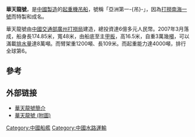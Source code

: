 {{軍艦模板
|名稱= 華天龍號  
|名稱2= 
|圖片= 
|照片說明= 
|圖片2= 
|照片說明2= 
|艦種= 吊船
|艦級= 
|製造= 中國
|下訂=  
|動工= 
|下水= 
|服役= 2007年3月
|退役=
|結局=
|除籍= 
|狀態=
|排水= 83702.9噸
|標準= 
|基準= 
|滿載= 
|長度= 174.85米
|闊度= 48米
|高度= 74米 
|吃水= 
|飛行= 
|極速= 
|鍋爐=
|引擎= 
|出力= 
|續航= 
|乘員= 最多可乘坐300人
|裝甲= 
|艦載機= 
|裝備= 
|其它=
<ref>[http://appledaily.atnext.com/template/apple/art_main.cfm?iss_id=20080325&sec_id=4104&subsec_id=12731&art_id=10902777 船身倒插海床 18人生存無望「亞洲第一-{吊}-」撈沉船] {{webarchive|url=https://web.archive.org/web/20080328053752/http://www1.appledaily.atnext.com/template/apple/art_main.cfm?iss_id=20080325&sec_id=4104&subsec_id=12731&art_id=10902777 |date=2008-03-28 }}《[[蘋果日報_(香港)|蘋果日報 (香港)]]》2008年3月25日</ref>
}}
'''華天龍號'''，是[[中國製造|中國製造]]的[[起重機|起重機]][[吊船|吊船]]，號稱「亞洲第一-{吊}-」，因為[[打撈|打撈]][[南海一號|南海一號]]而特製和成名。

華天龍號由[[中國|中國]][[中华人民共和国交通部|交通部]][[廣州打撈局|廣州打撈局]]建造，總投資達6億多元人民幣。2007年3月落成，船身長174.85米，寬48米，由船底至主[[甲板|甲板]]，高16.5米，自重3萬幾[[噸|噸]]，可以滿載[[排水量|排水量]]達8萬噸。而臂架重1200噸、長109米。而起重能力達4000噸，排行全球第6。

==參考==
<div class="references-column">
<references/>
</div>

==外部链接==
* [https://web.archive.org/web/20080821214316/http://www.gd.xinhuanet.com/newscenter/ztbd/2006-09/10/content_9203864.htm 華天龍號簡介]
* [http://www.chinareviewnews.com/doc/1006/0/3/8/100603880.html?coluid=2&kindid=0&docid=100603880&mdate=0325090246 華天龍號 (附圖)]

[[Category:中國船艦|Category:中國船艦]]
[[Category:中國水路運輸|Category:中國水路運輸]]
